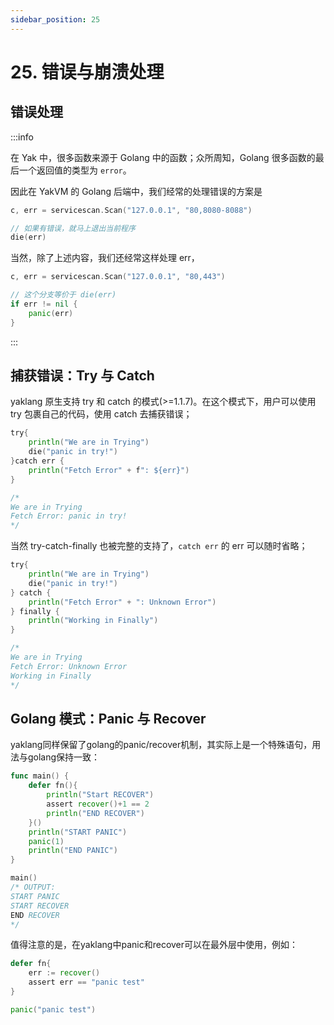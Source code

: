 ```yaml
---
sidebar_position: 25
---
```


# 25. 错误与崩溃处理

## 错误处理

:::info

在 Yak 中，很多函数来源于 Golang 中的函数；众所周知，Golang 很多函数的最后一个返回值的类型为 `error`。

因此在 YakVM 的 Golang 后端中，我们经常的处理错误的方案是

```go
c, err = servicescan.Scan("127.0.0.1", "80,8080-8088")

// 如果有错误，就马上退出当前程序
die(err)
```

当然，除了上述内容，我们还经常这样处理 err，

```go
c, err = servicescan.Scan("127.0.0.1", "80,443")

// 这个分支等价于 die(err)
if err != nil {
    panic(err)
}
```

:::

## 捕获错误：Try 与 Catch

yaklang 原生支持 try 和 catch 的模式(>=1.1.7)。在这个模式下，用户可以使用 try 包裹自己的代码，使用 catch 去捕获错误；

```go
try{
    println("We are in Trying")
    die("panic in try!")
}catch err {
    println("Fetch Error" + f": ${err}")
}

/*
We are in Trying
Fetch Error: panic in try!
*/
```

当然 try-catch-finally 也被完整的支持了，`catch err` 的 err 可以随时省略；

```go
try{
    println("We are in Trying")
    die("panic in try!")
} catch {
    println("Fetch Error" + ": Unknown Error")
} finally {
    println("Working in Finally")
}

/*
We are in Trying
Fetch Error: Unknown Error
Working in Finally
*/
```

## Golang 模式：Panic 与 Recover

yaklang同样保留了golang的panic/recover机制，其实际上是一个特殊语句，用法与golang保持一致：

```go
func main() {
    defer fn(){
        println("Start RECOVER")
        assert recover()+1 == 2
        println("END RECOVER")
    }()
    println("START PANIC")
    panic(1)
    println("END PANIC")
}

main()
/* OUTPUT:
START PANIC
START RECOVER
END RECOVER
*/
```

值得注意的是，在yaklang中panic和recover可以在最外层中使用，例如：

```go
defer fn{
    err := recover()
    assert err == "panic test"
}

panic("panic test")
```